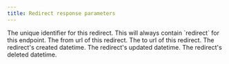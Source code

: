 ```yaml
---
title: Redirect response parameters
---
```


<Parameter name="id" type="string">
The unique identifier for this redirect.
</Parameter>

<Parameter name="object" type="string">
This will always contain `redirect` for this endpoint.
</Parameter>

<Parameter name="from" type="string">
The from url of this redirect.
</Parameter>

<Parameter name="to" type="string">
The to url of this redirect.
</Parameter>

<Parameter name="created_at" type="string">
The redirect's created datetime.
</Parameter>

<Parameter name="updated_at" type="string">
The redirect's updated datetime.
</Parameter>

<Parameter name="deleted_at" type="string | null">
The redirect's deleted datetime.
</Parameter>
